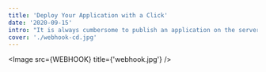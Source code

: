 ```yaml
---
title: 'Deploy Your Application with a Click'
date: '2020-09-15'
intro: "It is always cumbersome to publish an application on the server, you have to build, upload, and sometime restart the load balancer. Wouldn't it be awesome if everything can be done automatically with just a click?"
cover: './webhook-cd.jpg'
---
```



<Image src={WEBHOOK} title={'webhook.jpg'} />
<Title title={'Deploy Your Application with a Click'} />

_September 15, 2020_

Today, almost all web-based applications require a server to provide service. Web developers usually build their applications, then upload them on to their servers. While it sounds really simple, but sometime it could be cumbersome.

Imaging that now you need to release a frontend application, and your girlfriend is mad at you for being late. Yet you need to get your work done.

So you start building the bundle on your local machine, which could take minutes or even half an hour depends on the scale and the dependencies you introduced. After that, you need to upload those files on to the server in order to replace the old version. This step is a bit faster, but you still need to connect through SSH, then carefully copy the release build to the correct directory. At last, in some cases, you might need to restart the load balancer.

Finally you did it, but then you see your girlfriend, who has been waiting for over half an hour, oops~

## **Problems of Manual Deployment**

1. Time consuming. You need to get everything ready on your local machine before you uploading.
2. Procedure remains non-standardized. Even though you're following those steps that you may have taken hundreds of time. You can still miss out something. Only because you're human, and human makes mistakes.
3. Repetitive work. In the previous example, we are only dealing with ONE server. This won't happen in real business where normally you have more than one and the number could reach thousands or even more. That would be impossible to do deployment by hands.

You can deploy your apps manually anyway. But one has said:

> _As a software engineer, any task that can be done with coding, should be done with coding_.

I can't agree more about that. So in this post we're going to find out how can we deploy our applications automatically.

## **1. Continuous Deployment**

Before we start, let's look at a few concepts.

We always hear about CI/CD in DevOps. While CI stands for _Continuous Integration_, CD can either stands for _Continuous Delivery_ or _Continuous Deployment_. Although the two CDs are very similar, there is difference between them.

> _Continuous delivery is a software development practice where code changes are automatically prepared for a release to production. With continuous delivery, every code change is built, tested, and then pushed to a non-production testing or staging environment. There can be multiple, parallel test stages before a production deployment._

<Image src={CD_VS_CD} title={'Difference between CDs'} />

> _The difference between continuous delivery and continuous deployment is the presence of a manual approval to update to production. With continuous deployment, production happens automatically without explicit approval._

Find out more details on CD [here](https://aws.amazon.com/devops/continuous-delivery/).

Since Continuous Delivery is a process covered by Continuous Deployment, we will discuss only the second one here.

## **2. The "Click"**

Now we already now know about _Continuous Deployment_. But as our title says "Deploy Application with a Click", the question is which "Click"? You definitely don't want your application being deployed after every single mouse click. So what we're talking about is the timing. _At which moment should we trigger the deployment?_

Whenever you want to deploy your applications, there usually will be something different between what you have on the server before the deployment and what you have after. Otherwise the deployment is unnecessary. So what we are looking for is **_changes_**, changes that happen to your codebase, because in most cases, changes of production can be track back to changes of code.

Now the answer is obvious. Since most of us use **_Source Control Tools_** in our projects to manage the code, and I strongly recommend it if you are not, the correct moment we need would be the moment when the remote server's code has been modified, which means the moment you **_push_** your code to remote if you are using **_Git_**, or the moment you **_commit_** your code if you are using **_SVN_**. (We will only discuss the case using Git in this post.)

## **3. Webhook**

Ok so now we know what (automatical deployment) we want to do and when (codebase changes) we want to do it. But how?

To answer this question I will introduce you **_Webhook_** :

> _A webhook in web development is a method of augmenting or altering the behavior of a web page or web application with custom callbacks._

I prefer this one though:

> _Webhooks are "user-defined HTTP callbacks". They are usually triggered by some event, such as pushing code to a repository or a comment being posted to a blog. When that event occurs, the source site makes an HTTP request to the URL configured for the webhook. Users can configure them to cause events on one site to invoke behavior on another._

Basically, what webhook does is posting a request with specific payloads that explain the event triggers it. With webhook, we are able to notify our server that the codebase has been modified and a deployment should be triggered, once a push or a commit has performed.

### Time to roll up your sleeves!

In order to implement what we've discussed so far. We need the following things prepared:

1. A GitHub repository;
2. A HTTP server;
3. An IP address;

Firstly, we run the HTTP server that provide service at the IP we have. Here I will use a Node server as example:

```js
const express = require('express');
const app = express();

app.use(
  express.urlencoded({
    extended: true,
  })
);
app.use(express.json());

app.post('/', (req, res) => {
  console.log(req.body.repository);
  // here "repository" is one of the fields
  // in the payloads from GitHub's webhook.
});

app.listen(8000, () => {
  console.log('Express Ready.');
});
```

This is a super simple Express server which is listening a `POST` request at route `/` on port `8000`. Make sure the server is running, then proceed.

We are going to configure our webhook on GitHub now.

Open the repository that we will eventually deploy on the server, then go to **_Setting -> Webhook -> Add webhook_**. Here we'll see a **_Payload URL_** is required. Use the IP address, port, route that we set up before, then select **_application/json_** for the **_Content Type_**, which specifies the content type of the request that will be sent to our server later.

<Image src={GITHUB_WEBHOOK} title={'GitHub webhook configuration'} />{' '}

Click "Add webhook" button, a [Ping event](https://docs.github.com/en/developers/webhooks-and-events/webhooks/about-webhooks#ping-event) will be fired to test whether this webhook works or not, and each time when there's a **_PUSH_** event, the same request will be sent out.

Go back to our server where we can see logs should be like this:

```json
 "repository": {
    "id": 43211234,
    ......
    "name": "your-repository-name",
    "full_name": "your-github-username/your-repository-name",
    "private": true,
    "owner": {
      "login": "your-github-username",
      "id": 12344321,
      "url": "https://api.github.com/users/your-github-username",
      ......
    },
```

Find out more details about Github's webhook events and payloads [here](https://docs.github.com/en/developers/webhooks-and-events/webhooks/webhook-events-and-payloads).

### Deploying the application

Now our server is notified of the push event. The next step would be actually deploying the application. In most cases we will use _Docker_ to deploy an application, however we can not cover it today, because that would be too much to discussed, but we will talk about Docker in the future posts for sure.

Instead, we're going to use a normal way to deploy our application.

Assuming that we are going to deploy a React project, which will be hosted under the `/website` directory of our server.

The first thing we are going to do when we receive the request from the webhook, is to clone the repository from GitHub to the server (note that in order to do this, you need to [add a SSH key to your GitHub account](https://docs.github.com/en/authentication/connecting-to-github-with-ssh)):

```js
const express = require('express');
const app = express();
const { execSync } = require('child_process');
const { path } = require('path');
const fs = require('fs');

// some code here...

app.post('/', (req, res) => {
  try {
    const tempWorkspace = path.join('/website', 'temp');
    if (fs.existsSync(tempWorkspace)) {
      fs.rmdirSync(tempWorkspace, { recursive: true });
    }
    fs.mkdirSync(tempWorkspace);

    const {
      name: repoName,
      owner: { login: gitAccount },
    } = req.body.repository;

    execSync(`git clone git@github.com:${gitAccount}/${repoName}.git ${tempWorkspace}`);
  } catch (err) {
    console.log(err);
  }
});

// some code here...
```

In order to keep it tidy, we create a temporary workspace for the deployment process. All the intermediate steps should be done inside the workspace.

Once we're done cloning the codebase, we need to install all the dependencies and then build the production (note that you will need a Node environment as well as NPM on your server for such project):

```js
const express = require('express');
const app = express();
const { execSync } = require('child_process');
const { path } = require('path');
const fs = require('fs');

app.post('/', (req, res) => {
  try {
    const tempWorkspace = path.join('/website', 'temp');

    // some code here...

    execSync(`git clone git@github.com:${gitAccount}/${repoName}.git ${tempWorkspace}`);
    process.chdir(tempWorkspace);
    execSync(`npm install`);
    execSync(`npm run build`);
  } catch (err) {
    console.log(err);
  }
});
```

Now we have the production build, everything we need is inside that folder. The last thing we need to do is replacing the existing version with the new one:

```js
const express = require('express');
const app = express();
const { execSync } = require('child_process');
const { path } = require('path');
const fs = require('fs');

app.post('/', (req, res) => {
  try {
    const tempWorkspace = path.join('/website', 'temp');

    // some code here...

    const serveDir = '/website'
    const buildDir = path.resolve(tempWorkspace, 'build');
    // The output dir of the project is specified to '/build'.

    execSync(`cp -r ${buildDir}/* ${serverDir}`);
    // Copy all files in buildDir to serveDir.

    fs.rmdirSync(tempWorkspace, { recursive: true });
    // Remove the temporary workspace.

  } catch (err) {
    console.log(err);
  }
});
```
Here we use shell command to copy the files instead of using the `fs` module. By now, the new version of our application has been already deployed. Just don't forget to remove the temporary workspace.

There is one thing to mention though, assuming that we are hosting the application on only ONE server, so during the replacement, **_SPOF (Single Point of Failure)_** could happen, which means during the deployment, there is chance that the application can not be access. While in real business, we usually have multiple servers and there are solutions such as **_Graceful Shutdown_** and **_Smooth Release_**, which can help to reduce the risk of this kind of failure.

Cool, guess we are finally here. We've implemented a fully automatical deployment pipeline demo. Actually there are many items on our todo-list, such as ***authentication***, ***code lint***, ***configurable pre/post-deployment scripts***, ***Docker integration*** we've mentioned, and you can even add a ***manual approval*** feature to turn your *continuous deployment* into *continuous delivery*. Hope you have fun with it.